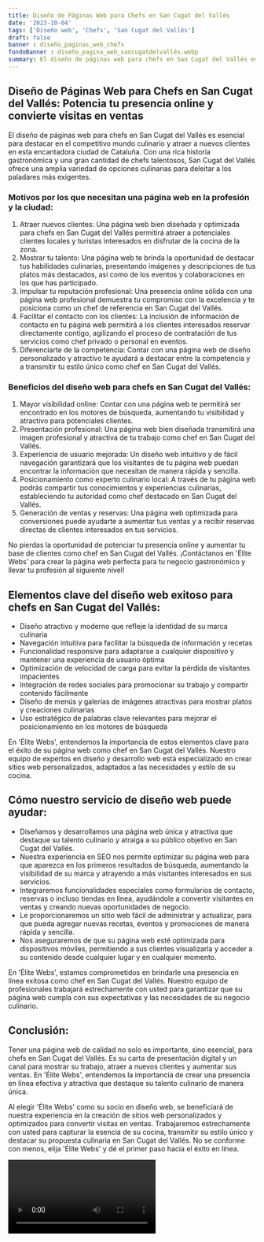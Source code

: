 ```yaml
---
title: Diseño de Páginas Web para Chefs en San Cugat del Vallés
date: '2023-10-04'
tags: ['Diseño web', 'Chefs', 'San Cugat del Vallés']
draft: false
banner : diseño_paginas_web_chefs
fondoBanner : diseño_pagina_web_sancugatdelvallés.webp
summary: El diseño de páginas web para chefs en San Cugat del Vallés es esencial para destacar en el competitivo mundo culinario y atraer a nuevos clientes en esta encantadora ciudad de Cataluña. Con una rica historia gastronómica y una gran cantidad de chefs talentosos, San Cugat del Vallés ofrece una amplia variedad de opciones culinarias para deleitar a los paladares más exigentes.
---
```


## Diseño de Páginas Web para Chefs en San Cugat del Vallés: Potencia tu presencia online y convierte visitas en ventas

El diseño de páginas web para chefs en San Cugat del Vallés es esencial para destacar en el competitivo mundo culinario y atraer a nuevos clientes en esta encantadora ciudad de Cataluña. Con una rica historia gastronómica y una gran cantidad de chefs talentosos, San Cugat del Vallés ofrece una amplia variedad de opciones culinarias para deleitar a los paladares más exigentes.

### Motivos por los que necesitan una página web en la profesión y la ciudad:
1. Atraer nuevos clientes: Una página web bien diseñada y optimizada para chefs en San Cugat del Vallés permitirá atraer a potenciales clientes locales y turistas interesados en disfrutar de la cocina de la zona.
2. Mostrar tu talento: Una página web te brinda la oportunidad de destacar tus habilidades culinarias, presentando imágenes y descripciones de tus platos más destacados, así como de los eventos y colaboraciones en los que has participado.
3. Impulsar tu reputación profesional: Una presencia online sólida con una página web profesional demuestra tu compromiso con la excelencia y te posiciona como un chef de referencia en San Cugat del Vallés.
4. Facilitar el contacto con los clientes: La inclusión de información de contacto en tu página web permitirá a los clientes interesados reservar directamente contigo, agilizando el proceso de contratación de tus servicios como chef privado o personal en eventos.
5. Diferenciarte de la competencia: Contar con una página web de diseño personalizado y atractivo te ayudará a destacar entre la competencia y a transmitir tu estilo único como chef en San Cugat del Vallés.

### Beneficios del diseño web para chefs en San Cugat del Vallés:
1. Mayor visibilidad online: Contar con una página web te permitirá ser encontrado en los motores de búsqueda, aumentando tu visibilidad y atractivo para potenciales clientes.
2. Presentación profesional: Una página web bien diseñada transmitirá una imagen profesional y atractiva de tu trabajo como chef en San Cugat del Vallés.
3. Experiencia de usuario mejorada: Un diseño web intuitivo y de fácil navegación garantizará que los visitantes de tu página web puedan encontrar la información que necesitan de manera rápida y sencilla.
4. Posicionamiento como experto culinario local: A través de tu página web podrás compartir tus conocimientos y experiencias culinarias, estableciendo tu autoridad como chef destacado en San Cugat del Vallés.
5. Generación de ventas y reservas: Una página web optimizada para conversiones puede ayudarte a aumentar tus ventas y a recibir reservas directas de clientes interesados en tus servicios.

No pierdas la oportunidad de potenciar tu presencia online y aumentar tu base de clientes como chef en San Cugat del Vallés. ¡Contáctanos en 'Élite Webs' para crear la página web perfecta para tu negocio gastronómico y llevar tu profesión al siguiente nivel!

<GifSeo />

<Cta />

## Elementos clave del diseño web exitoso para chefs en San Cugat del Vallés:

- Diseño atractivo y moderno que refleje la identidad de su marca culinaria
- Navegación intuitiva para facilitar la búsqueda de información y recetas
- Funcionalidad responsive para adaptarse a cualquier dispositivo y mantener una experiencia de usuario óptima
- Optimización de velocidad de carga para evitar la pérdida de visitantes impacientes
- Integración de redes sociales para promocionar su trabajo y compartir contenido fácilmente
- Diseño de menús y galerías de imágenes atractivas para mostrar platos y creaciones culinarias
- Uso estratégico de palabras clave relevantes para mejorar el posicionamiento en los motores de búsqueda

En 'Élite Webs', entendemos la importancia de estos elementos clave para el éxito de su página web como chef en San Cugat del Vallés. Nuestro equipo de expertos en diseño y desarrollo web está especializado en crear sitios web personalizados, adaptados a las necesidades y estilo de su cocina. 

## Cómo nuestro servicio de diseño web puede ayudar:

- Diseñamos y desarrollamos una página web única y atractiva que destaque su talento culinario y atraiga a su público objetivo en San Cugat del Vallés.
- Nuestra experiencia en SEO nos permite optimizar su página web para que aparezca en los primeros resultados de búsqueda, aumentando la visibilidad de su marca y atrayendo a más visitantes interesados en sus servicios.
- Integraremos funcionalidades especiales como formularios de contacto, reservas o incluso tiendas en línea, ayudándole a convertir visitantes en ventas y creando nuevas oportunidades de negocio.
- Le proporcionaremos un sitio web fácil de administrar y actualizar, para que pueda agregar nuevas recetas, eventos y promociones de manera rápida y sencilla.
- Nos aseguraremos de que su página web esté optimizada para dispositivos móviles, permitiendo a sus clientes visualizarla y acceder a su contenido desde cualquier lugar y en cualquier momento.

En 'Élite Webs', estamos comprometidos en brindarle una presencia en línea exitosa como chef en San Cugat del Vallés. Nuestro equipo de profesionales trabajará estrechamente con usted para garantizar que su página web cumpla con sus expectativas y las necesidades de su negocio culinario. 

## Conclusión:

Tener una página web de calidad no solo es importante, sino esencial, para chefs en San Cugat del Vallés. Es su carta de presentación digital y un canal para mostrar su trabajo, atraer a nuevos clientes y aumentar sus ventas. En 'Élite Webs', entendemos la importancia de crear una presencia en línea efectiva y atractiva que destaque su talento culinario de manera única.

Al elegir 'Élite Webs' como su socio en diseño web, se beneficiará de nuestra experiencia en la creación de sitios web personalizados y optimizados para convertir visitas en ventas. Trabajaremos estrechamente con usted para capturar la esencia de su cocina, transmitir su estilo único y destacar su propuesta culinaria en San Cugat del Vallés. No se conforme con menos, elija 'Élite Webs' y dé el primer paso hacia el éxito en línea.

<Video />

<CtaBot job='Chefs' city='San Cugat del Vallés'/>

<Gmaps query='San Cugat del Vallés+españa+maps' />